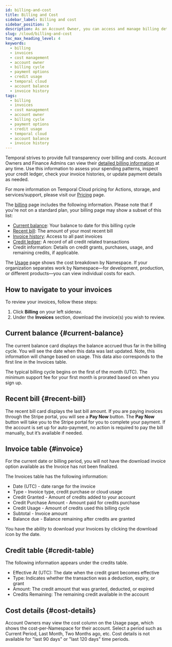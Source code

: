 ```yaml
---
id: billing-and-cost
title: Billing and Cost
sidebar_label: Billing and cost
sidebar_position: 3
description: As an Account Owner, you can access and manage billing details anytime, with invoices available for download on the Billing page. The typical billing cycle begins on the first of the month (UTC).
slug: /cloud/billing-and-cost
toc_max_heading_level: 4
keywords:
  - billing
  - invoices
  - cost management
  - account owner
  - billing cycle
  - payment options
  - credit usage
  - temporal cloud
  - account balance
  - invoice history
tags:
  - billing
  - invoices
  - cost management
  - account owner
  - billing cycle
  - payment options
  - credit usage
  - temporal cloud
  - account balance
  - invoice history
---
```


Temporal strives to provide full transparency over billing and costs.
Account Owners and Finance Admins can view their [detailed billing information](https://cloud.temporal.io/billing) at any time.
Use this information to assess your spending patterns, inspect your credit ledger, check your invoice histories, or update payment details as needed.

For more information on Temporal Cloud pricing for Actions, storage, and services/support, please visit our [Pricing](/cloud/pricing) page.

The [billing](https://cloud.temporal.io/billing) page includes the following information.
Please note that if you're not on a standard plan, your billing page may show a subset of this list:

- [Current balance](#current-balance): Your balance to date for this billing cycle
- [Recent bill](#recent-bill): The amount of your most recent bill
- [Invoice history](#invoice): Access to all past invoices
- [Credit ledger](#credit-table): A record of all credit related transactions
- Credit information: Details on credit grants, purchases, usage, and remaining credits, if applicable.

The [Usage](https://cloud.temporal.io/usage) page shows the cost breakdown by Namespace.
If your organization separates work by Namespace—for development, production, or different products—you can view individual costs for each.

## How to navigate to your invoices

To review your invoices, follow these steps:

1. Click **Billing** on your left sidenav.
2. Under the **Invoices** section, download the invoice(s) you wish to review.

## Current balance {#current-balance}

The current balance card displays the balance accrued thus far in the billing cycle. You will see the date when this data was last updated. Note, this information will change based on usage. This data also corresponds to the first line in the Invoices table. 

The typical billing cycle begins on the first of the month (UTC). The minimum support fee for your first month is prorated based on when you sign up.

## Recent bill {#recent-bill}

The recent bill card displays the last bill amount. If you are paying invoices through the Stripe portal, you will see a **Pay Now** button. The **Pay Now** button will take you to the Stripe portal for you to complete your payment. If the account is set up for auto-payment, no action is required to pay the bill manually, but it’s available if needed. 

## Invoice table {#invoice}

For the current date or billing period, you will not have the download invoice option available as the Invoice has not been finalized. 

The Invoices table has the following information: 

- Date (UTC) - date range for the invoice
- Type - Invoice type, credit purchase or cloud usage
- Credit Granted - Amount of credits added to your account
- Credit Purchase Amount - Amount paid for credits purchase
- Credit Usage - Amount of credits used this billing cycle
- Subtotal - Invoice amount
- Balance due - Balance remaining after credits are granted

You have the ability to download your Invoices by clicking the download icon by the date. 

## Credit table {#credit-table}

The following information appears under the credits table.

- Effective At (UTC): The date when the credit grant becomes effective
- Type: Indicates whether the transaction was a deduction, expiry, or grant
- Amount: The credit amount that was granted, deducted, or expired
- Credits Remaining: The remaining credit available in the account


## Cost details {#cost-details}

Account Owners may view the cost column on the Usage page, which shows the cost-per-Namespace for their account.
Select a period such as Current Period, Last Month, Two Months ago, etc.
Cost details is not available for "last 90 days" or "last 120 days" time periods.
